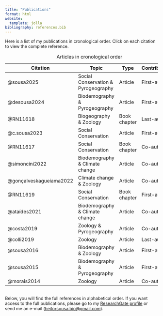 ```yaml
---
title: "Publications"
format: html
website:
  template: jolla
bibliography: references.bib
---
```


Here is a list of my publications in cronological order. Click on each citation to view the complete reference.

| Citation | Topic | Type | Contribution |
|------------------|------------------|------------------|------------------|
| @sousa2025 | Social Conservation & Pyrogeography | Article | First-author |
| @desousa2024 | Biodemography & Pyrogeography | Article | First-author |
| @RN11618 | Biogeography & Zoology | Book chapter | Last-author |
| @c.sousa2023 | Social Conservation | Article | First-author |
| @RN11617 | Social Conservation | Book chapter | Co-author |
| @simoncini2022 | Biodemography & Climate change | Article | Co-author |
| @gonçalveskagueiama2022 | Climate change & Zoology | Article | Co-author |
| @RN11619 | Social Conservation | Book chapter | First-author |
| @ataídes2021 | Biodemography & Climate change | Article | Co-author |
| @costa2019 | Zoology & Pyrogeography | Article | Co-author |
| @colli2019 | Zoology | Article | Last-author |
| @sousa2016 | Biodemography & Zoology | Article | First-author |
| @sousa2015 | Biodemography & Pyrogeography | Article | First-author |
| @morais2014 | Zoology | Article | Co-author |

: Articles in cronological order

\
Below, you will find the full references in alphabetical order. If you want access to the full publications, please go to my [ResearchGate profile](https://www.researchgate.net/profile/Heitor-Campos-De-Sousa) or send me an e-mail ([heitorsousa.bio\@gmail.com](mailto:heitorsousa.bio@gmail.com)).
